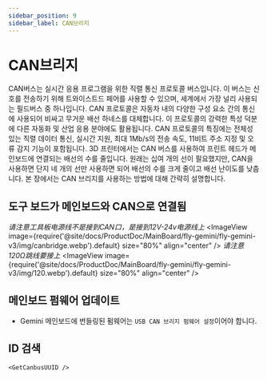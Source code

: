 ```yaml
---
sidebar_position: 9
sidebar_label: CAN브리지
---
```



# CAN브리지

CAN버스는 실시간 응용 프로그램을 위한 직렬 통신 프로토콜 버스입니다. 이 버스는 신호를 전송하기 위해 트와이스트드 페어를 사용할 수 있으며, 세계에서 가장 널리 사용되는 필드버스 중 하나입니다. CAN 프로토콜은 자동차 내의 다양한 구성 요소 간의 통신에 사용되어 비싸고 무거운 배선 하네스를 대체합니다. 이 프로토콜의 강력한 특성 덕분에 다른 자동화 및 산업 응용 분야에도 활용됩니다. CAN 프로토콜의 특징에는 전체성 있는 직렬 데이터 통신, 실시간 지원, 최대 1Mb/s의 전송 속도, 11비트 주소 지정 및 오류 감지 기능이 포함됩니다.
3D 프린터에서는 CAN 버스를 사용하여 프린트 헤드가 메인보드에 연결되는 배선의 수를 줄입니다. 원래는 십여 개의 선이 필요했지만, CAN을 사용하면 단지 네 개의 선만 사용하면 되어 배선의 수를 크게 줄이고 배선 난이도를 낮춥니다.
본 장에서는 CAN 브리지를 사용하는 방법에 대해 간략히 설명합니다.

## 도구 보드가 메인보드와 CAN으로 연결됨

*请注意工具板电源线不是接到CAN口，是接到12V-24v电源线上*
    <ImageView image={require('@site/docs/ProductDoc/MainBoard/fly-gemini/fly-gemini-v3/img/canbridge.webp').default} size="80%" align="center" />
*请注意120Ω跳线要接上*
    <ImageView image={require('@site/docs/ProductDoc/MainBoard/fly-gemini/fly-gemini-v3/img/120.webp').default} size="80%" align="center" />

## 메인보드 펌웨어 업데이트

* Gemini 메인보드에 번들링된 펌웨어는 `USB CAN 브리지 펌웨어 설정`이어야 합니다.

## ID 검색

    <GetCanbusUUID />
